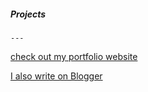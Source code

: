 ##### Projects 




    ---


     


 [check out  my portfolio website](https://flyingsonu122.github.io/)

 [I also write on Blogger](https://singlebucks.blogspot.com/)



